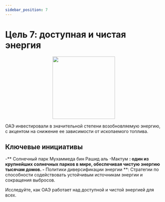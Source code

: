 ```yaml
---
sidebar_position: 7
---
```


# Цель 7: доступная и чистая энергия

<p align="center"><img src="https://www.un.org/sustainabledevelopment/wp-content/uploads/2019/08/E-Goal-07-1024x1024.png" width="200" height="200"/></p>

ОАЭ инвестировали в значительной степени возобновляемую энергию, с акцентом на снижение ее зависимости от ископаемого топлива.

## Ключевые инициативы

-** Солнечный парк Мухаммеда бин Рашид аль -Мактум **: один из крупнейших солнечных парков в мире, обеспечивая чистую энергию тысячам домов.
-** Политики диверсификации энергии **: Стратегии по способности содействовать устойчивым источникам энергии и сокращения выбросов.

Исследуйте, как ОАЭ работает над доступной и чистой энергией для всех.
